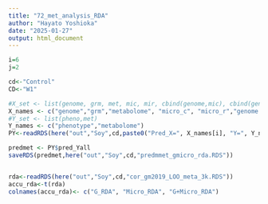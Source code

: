```yaml
---
title: "72_met_analysis_RDA"
author: "Hayato Yoshioka"
date: "2025-01-27"
output: html_document
---
```



```r
i=6
j=2

cd<-"Control"
CD<-"W1"

#X_set <- list(genome, grm, met, mic, mir, cbind(genome,mic), cbind(genome,mir))
X_names <- c("genome","grm","metabolome", "micro_c", "micro_r","genome micro_c","genome micro_r")
#Y_set <- list(pheno,met)
Y_names <- c("phenotype","metabolome")
PY<-readRDS(here("out","Soy",cd,paste0("Pred_X=", X_names[i], "Y=", Y_names[j],cd,"gm2019_LOO_meta_3k.RDS")))

predmet <- PY$pred_Yall
saveRDS(predmet,here("out","Soy",cd,"predmmet_gmicro_rda.RDS"))


rda<-readRDS(here("out","Soy",cd,"cor_gm2019_LOO_meta_3k.RDS"))
accu_rda<-t(rda)
colnames(accu_rda)<- c("G_RDA", "Micro_RDA", "G+Micro_RDA")
```

